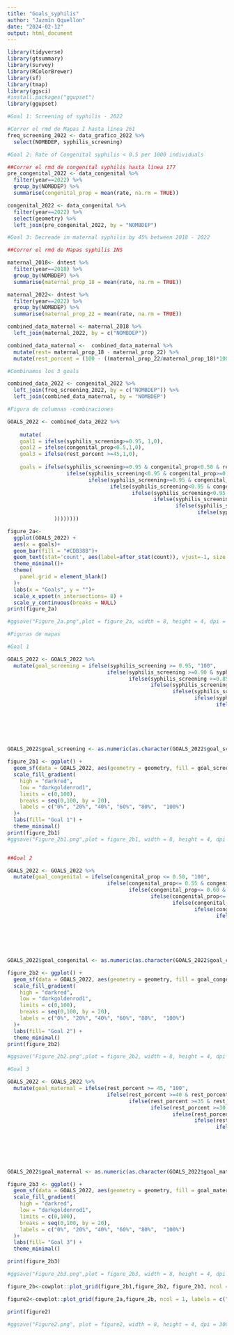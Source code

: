 ```yaml
---
title: "Goals_syphilis"
author: "Jazmín Qquellon"
date: "2024-02-12"
output: html_document
---
```


```r
library(tidyverse)
library(gtsummary)
library(survey)
library(RColorBrewer)
library(sf)
library(tmap)
library(ggsci)
#install.packages("ggupset")
library(ggupset)
```

```r
#Goal 1: Screening of syphilis - 2022

#Correr el rmd de Mapas I hasta línea 261
freq_screening_2022 <- data_grafico_2022 %>%
  select(NOMBDEP, syphilis_screening)
```

```r
#Goal 2: Rate of Congenital syphilis < 0.5 per 1000 individuals

##Correr el rmd de congenital syphilis hasta línea 177
pre_congenital_2022 <- data_congenital %>% 
  filter(year==2022) %>% 
  group_by(NOMBDEP) %>% 
  summarise(congenital_prop = mean(rate, na.rm = TRUE)) 

congenital_2022 <- data_congenital %>% 
  filter(year==2022) %>% 
  select(geometry) %>% 
  left_join(pre_congenital_2022, by = "NOMBDEP") 
```

```r
#Goal 3: Decreade in maternal syphilis by 45% between 2018 - 2022

##Correr el rmd de Mapas syphilis INS

maternal_2018<- dntest %>% 
  filter(year==2018) %>% 
  group_by(NOMBDEP) %>% 
  summarise(maternal_prop_18 = mean(rate, na.rm = TRUE))

maternal_2022<- dntest %>% 
  filter(year==2022) %>% 
  group_by(NOMBDEP) %>% 
  summarise(maternal_prop_22 = mean(rate, na.rm = TRUE))

combined_data_maternal <- maternal_2018 %>% 
  left_join(maternal_2022, by = c("NOMBDEP"))

combined_data_maternal <-  combined_data_maternal %>% 
  mutate(rest= maternal_prop_18 - maternal_prop_22) %>% 
  mutate(rest_porcent = (100 - ((maternal_prop_22/maternal_prop_18)*100)))

```

```r
#Combinamos los 3 goals

combined_data_2022 <- congenital_2022 %>%
  left_join(freq_screening_2022, by = c("NOMBDEP")) %>% 
  left_join(combined_data_maternal, by = "NOMBDEP") 
```

```r
#Figura de columnas -combinaciones

GOALS_2022 <- combined_data_2022 %>% 
 
    mutate(
    goal1 = ifelse(syphilis_screening>=0.95, 1,0),
    goal2 = ifelse(congenital_prop<0.5,1,0),
    goal3 = ifelse(rest_porcent >=45,1,0),
    
    goals = ifelse(syphilis_screening>=0.95 & congenital_prop<0.50 & rest_porcent>=45, list(c ("Goal 1", "Goal 2", "Goal 3")),
                   ifelse(syphilis_screening<0.95 & congenital_prop>=0.50 & rest_porcent<45, list(c(NA)),
                          ifelse(syphilis_screening>=0.95 & congenital_prop>=0.50 & rest_porcent<45, list(c("Goal 1")),
                                 ifelse(syphilis_screening<0.95 & congenital_prop<0.50 & rest_porcent<45, list(c("Goal 2")),
                                        ifelse(syphilis_screening<0.95 & congenital_prop>=0.50 & rest_porcent>=45, list(c("Goal 3")),
                                               ifelse(syphilis_screening>=0.95 & congenital_prop<0.50 & rest_porcent<45, list(c("Goal 1", "Goal 2")),
                                                      ifelse(syphilis_screening>=0.95 & congenital_prop>=0.50 & rest_porcent>=45, list(c("Goal 1", "Goal 3")),
                                                             ifelse(syphilis_screening<0.95 & congenital_prop<0.50 & rest_porcent>=45, list(c("Goal 2", "Goal 3")), NA)
               ))))))))

figure_2a<-
  ggplot(GOALS_2022) +
  aes(x = goals)+
  geom_bar(fill = "#CDB38B")+
  geom_text(stat='count', aes(label=after_stat(count)), vjust=-1, size = 4) +
  theme_minimal()+
  theme(
    panel.grid = element_blank()
  )+
  labs(x = "Goals", y = "")+
  scale_x_upset(n_intersections= 8) +
  scale_y_continuous(breaks = NULL)
print(figure_2a)

#ggsave("Figure_2a.png",plot = figure_2a, width = 8, height = 4, dpi = 300)
```

```r
#Figuras de mapas

#Goal 1

GOALS_2022 <- GOALS_2022 %>% 
  mutate(goal_screening = ifelse(syphilis_screening >= 0.95, "100",
                                ifelse(syphilis_screening >=0.90 & syphilis_screening<0.95, "90",
                                       ifelse(syphilis_screening >=0.85 & syphilis_screening<0.90, "80",
                                              ifelse(syphilis_screening >=0.80 & syphilis_screening <0.85, "70",
                                                     ifelse(syphilis_screening >=0.75 & syphilis_screening <0.80, "60",
                                                            ifelse(syphilis_screening >=0.70 & syphilis_screening <0.75, "50",
                                                                   ifelse(syphilis_screening >=0.65 & syphilis_screening <0.70, "40",
                                                                          ifelse(syphilis_screening >=0.60  & syphilis_screening <0.65, "30",
                                                                                 ifelse(syphilis_screening >=0.55 & syphilis_screening <0.60, "20",
                                                                                        ifelse(syphilis_screening>=0.50 & syphilis_screening<0.55, "10",
                                                                                               ifelse(syphilis_screening <0.50, "0", NA))))))))))))


GOALS_2022$goal_screening <- as.numeric(as.character(GOALS_2022$goal_screening))

figure_2b1 <- ggplot() +
  geom_sf(data = GOALS_2022, aes(geometry = geometry, fill = goal_screening), col = "#FAEBD7") +
  scale_fill_gradient(
    high = "darkred", 
    low = "darkgoldenrod1", 
    limits = c(0,100), 
    breaks = seq(0,100, by = 20),
    labels = c("0%", "20%", "40%", "60%", "80%",  "100%")
  )+
  labs(fill= "Goal 1") +
  theme_minimal()
print(figure_2b1)
#ggsave("Figure_2b1.png",plot = figure_2b1, width = 8, height = 4, dpi = 300)


##Goal 2

GOALS_2022 <- GOALS_2022 %>% 
  mutate(goal_congenital = ifelse(congenital_prop <= 0.50, "100",
                                ifelse(congenital_prop<= 0.55 & congenital_prop>0.50, "90",
                                       ifelse(congenital_prop<= 0.60 & congenital_prop>0.55, "80",
                                              ifelse(congenital_prop<= 0.65 & congenital_prop >0.60, "70",
                                                     ifelse(congenital_prop<= 0.70 & congenital_prop >0.65, "60",
                                                            ifelse(congenital_prop<= 0.75 & congenital_prop >0.70, "50",
                                                                   ifelse(congenital_prop<= 0.80 & congenital_prop >0.75, "40",
                                                                          ifelse(congenital_prop<= 0.85  & congenital_prop >0.80, "30",
                                                                                 ifelse(congenital_prop<= 0.90 & congenital_prop >0.85, "20",
                                                                                        ifelse(congenital_prop<= 0.95 & congenital_prop>0.90, "10",
                                                                                               ifelse(congenital_prop>0.95, "0", NA))))))))))))


GOALS_2022$goal_congenital <- as.numeric(as.character(GOALS_2022$goal_congenital))

figure_2b2 <- ggplot() +
  geom_sf(data = GOALS_2022, aes(geometry = geometry, fill = goal_congenital), col = "#FAEBD7") +
  scale_fill_gradient(
    high = "darkred", 
    low = "darkgoldenrod1", 
    limits = c(0,100), 
    breaks = seq(0,100, by = 20),
    labels = c("0%", "20%", "40%", "60%", "80%",  "100%")
  )+
  labs(fill= "Goal 2") +
  theme_minimal()
print(figure_2b2)

#ggsave("Figure_2b2.png",plot = figure_2b2, width = 8, height = 4, dpi = 300)

#Goal 3

GOALS_2022 <- GOALS_2022 %>% 
  mutate(goal_maternal = ifelse(rest_porcent >= 45, "100",
                                ifelse(rest_porcent >=40 & rest_porcent<45, "90",
                                       ifelse(rest_porcent >=35 & rest_porcent<40, "80",
                                              ifelse(rest_porcent >=30 & rest_porcent <35, "70",
                                                     ifelse(rest_porcent >=25 & rest_porcent <30, "60",
                                                            ifelse(rest_porcent >=20 & rest_porcent <25, "50",
                                                                   ifelse(rest_porcent >=15 & rest_porcent <20, "40",
                                                                          ifelse(rest_porcent >=10  & rest_porcent <15, "30",
                                                                                 ifelse(rest_porcent >=5 & rest_porcent <10, "20",
                                                                                        ifelse(rest_porcent>=0 & rest_porcent<5, "10",
                                                                                               ifelse(rest_porcent < 0, "0", NA))))))))))))


GOALS_2022$goal_maternal <- as.numeric(as.character(GOALS_2022$goal_maternal))

figure_2b3 <- ggplot() +
  geom_sf(data = GOALS_2022, aes(geometry = geometry, fill = goal_maternal), col = "#FAEBD7") +
  scale_fill_gradient(
    high = "darkred", 
    low = "darkgoldenrod1", 
    limits = c(0,100), 
    breaks = seq(0,100, by = 20),
    labels = c("0%", "20%", "40%", "60%", "80%",  "100%")
  )+
  labs(fill= "Goal 3") +
  theme_minimal()

print(figure_2b3)

#ggsave("Figure_2b3.png",plot = figure_2b3, width = 8, height = 4, dpi = 300)

figure_2b<-cowplot::plot_grid(figure_2b1,figure_2b2, figure_2b3, ncol = 3, rel_heights = c(0.6,0.4))

figure2<-cowplot::plot_grid(figure_2a,figure_2b, ncol = 1, labels = c("a","b"), rel_heights = c(0.6,0.4))

print(figure2)

#ggsave("Figure2.png", plot = figure2, width = 8, height = 4, dpi = 300)
```

